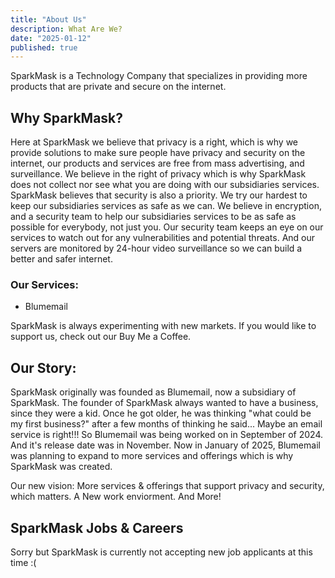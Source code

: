 ```yaml
---
title: "About Us"
description: What Are We?
date: "2025-01-12"
published: true
---
```



SparkMask is a Technology Company that specializes in providing more products that are private and secure on the internet.

## Why SparkMask? 
Here at SparkMask we believe that privacy is a right, which is why we provide solutions to make sure people have privacy and security on the internet, our products and services are free from mass advertising, and surveillance. We believe in the right of privacy which is why SparkMask does not collect nor see what you are doing with our subsidiaries services. 
SparkMask believes that security is also a priority. We try our hardest to keep our subsidiaries services as safe as we can. We believe in encryption, and a security team to help our subsidiaries services to be as safe as possible for everybody, not just you.
Our security team keeps an eye on our services to watch out for any vulnerabilities and potential threats. And our servers are monitored by 24-hour video surveillance so we can build a better and safer internet.

### Our Services:
- Blumemail

SparkMask is always experimenting with new markets. If you would like to support us, check out our Buy Me a Coffee.

## Our Story:

SparkMask originally was founded as Blumemail, now a subsidiary of SparkMask.
The founder of SparkMask always wanted to have a business, since they were a kid. Once he got older, he was thinking "what could be my first business?" after a few months of thinking he said... Maybe an email service is right!!! So Blumemail was being worked on in September of 2024. And it's release date was in November. Now in January of 2025, Blumemail was planning to expand to more services and offerings which is why SparkMask was created. 

Our new vision: More services & offerings that support privacy and security, which matters.
A New work enviorment.
And More!

## SparkMask Jobs & Careers
Sorry but SparkMask is currently not accepting new job applicants at this time :(
